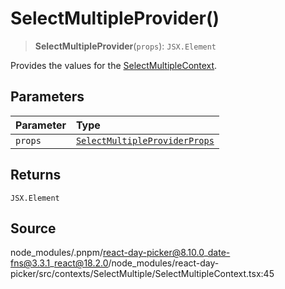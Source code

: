 # SelectMultipleProvider()

<a id="undefined" name="undefined"></a>

> **SelectMultipleProvider**(`props`): `JSX.Element`

Provides the values for the [SelectMultipleContext](/docs/api/main/variables/SelectMultipleContext.md).

## Parameters

| Parameter | Type |
| :------ | :------ |
| `props` | [`SelectMultipleProviderProps`](/docs/api/main/type-aliases/SelectMultipleProviderProps.md) |

## Returns

`JSX.Element`

## Source

node\_modules/.pnpm/react-day-picker@8.10.0\_date-fns@3.3.1\_react@18.2.0/node\_modules/react-day-picker/src/contexts/SelectMultiple/SelectMultipleContext.tsx:45
